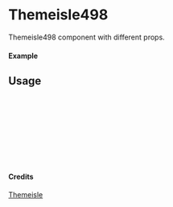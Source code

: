 
<Meta of={Themeisle498} title="Themeisle/Themeisle498" />

# Themeisle498

Themeisle498 component with different props.

#### Example

<Canvas of={Themeisle498.Primary} />

## Usage

```ts
import { Themeisle498 } from "yadl-ui";

const Example = () => {
  return (
      <Themeisle498 />
  );
};

export default Example;
```

#### Credits
[Themeisle](https://themeisle.com/illustrations/)
